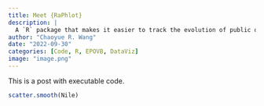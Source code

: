 ```yaml
---
title: Meet {RaPhlot}
description: |
  A `R` package that makes it easier to track the evolution of public opinion in cumulative American National Election Studies for both individual questions and their connections.
author: "Chaoyue R. Wang"
date: "2022-09-30"
categories: [Code, R, EPOVB, DataViz]
image: "image.png"
---
```


This is a post with executable code.

```r
scatter.smooth(Nile)
```
